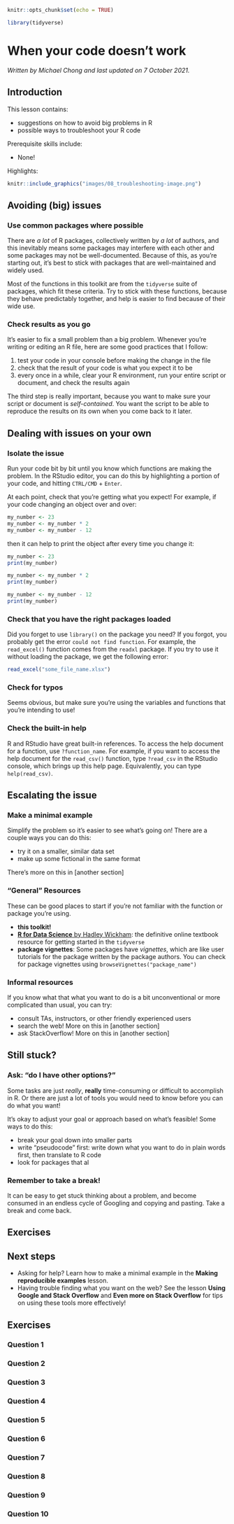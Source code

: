 
```r
knitr::opts_chunk$set(echo = TRUE)

library(tidyverse)
```

# When your code doesn't work

*Written by Michael Chong and last updated on 7 October 2021.*

## Introduction

This lesson contains:

- suggestions on how to avoid big problems in R
- possible ways to troubleshoot your R code

Prerequisite skills include:

- None!

Highlights:

```r
knitr::include_graphics("images/08_troubleshooting-image.png")
```

## Avoiding (big) issues 

### Use common packages where possible

There are *a lot* of R packages, collectively written by *a lot* of authors, and this inevitably means some packages may interfere with each other and some packages may not be well-documented. Because of this, as you're starting out, it's best to stick with packages that are well-maintained and widely used.

Most of the functions in this toolkit are from the `tidyverse` suite of packages, which fit these criteria. Try to stick with these functions, because they behave predictably together, and help is easier to find because of their wide use. 

### Check results as you go

It's easier to fix a small problem than a big problem. Whenever you're writing or editing an R file, here are some good practices that I follow:

1. test your code in your console before making the change in the file
2. check that the result of your code is what you expect it to be
3. every once in a while, clear your R environment, run your entire script or document, and check the results again

The third step is really important, because you want to make sure your script or document is *self-contained*. You want the script to be able to reproduce the results on its own when you come back to it later.

## Dealing with issues on your own

### Isolate the issue

Run your code bit by bit until you know which functions are making the problem. In the RStudio editor, you can do this by highlighting a portion of your code, and hitting `CTRL/CMD` + `Enter`. 

At each point, check that you're getting what you expect! For example, if your code changing an object over and over:

```r
my_number <- 23
my_number <- my_number * 2
my_number <- my_number - 12
```

then it can help to print the object after every time you change it:

```r
my_number <- 23
print(my_number)

my_number <- my_number * 2
print(my_number)

my_number <- my_number - 12
print(my_number)
```

### Check that you have the right packages loaded

Did you forget to use `library()` on the package you need? If you forgot, you probably get the error `could not find function`. For example, the `read_excel()` function comes from the `readxl` package. If you try to use it without loading the package, we get the following error:

```r
read_excel("some_file_name.xlsx")
```

### Check for typos

Seems obvious, but make sure you're using the variables and functions that you're intending to use! 

### Check the built-in help

R and RStudio have great built-in references. To access the help document for a function, use `?function_name`. For example, if you want to access the help document for the `read_csv()` function, type `?read_csv` in the RStudio console, which brings up this help page. Equivalently, you can type `help(read_csv)`. 

## Escalating the issue

### Make a minimal example

Simplify the problem so it's easier to see what's going on! There are a couple ways you can do this:

* try it on a smaller, similar data set
* make up some fictional in the same format 

There's more on this in [another section]

### "General" Resources 

These can be good places to start if you're not familiar with the function or package you're using.

* **this toolkit!**
* [**R for Data Science** by Hadley Wickham](https://r4ds.had.co.nz/): the definitive online textbook resource for getting started in the `tidyverse`
* **package vignettes**: Some packages have *vignettes*, which are like user tutorials for the package written by the package authors. You can check for package vignettes using `browseVignettes("package_name")`

### Informal resources

If you know what that what you want to do is a bit unconventional or more complicated than usual, you can try:

* consult TAs, instructors, or other friendly experienced users
* search the web! More on this in [another section] 
* ask StackOverflow! More on this in [another section]

## Still stuck?

### Ask: "do I have other options?"

Some tasks are just *really*, **really** time-consuming or difficult to accomplish in R. Or there are just a lot of tools you would need to know before you can do what you want!

It's okay to adjust your goal or approach based on what's feasible! Some ways to do this:

* break your goal down into smaller parts
* write "pseudocode" first: write down what you want to do in plain words first, then translate to R code
* look for packages that al

### Remember to take a break!

It can be easy to get stuck thinking about a problem, and become consumed in an endless cycle of Googling and copying and pasting. Take a break and come back.

## Exercises

<!-- ```{r q1, exercise = FALSE, echo = FALSE} -->
<!-- question( -->
<!--   "Scenario: Reading over someone's code, and you don't know what `mutate()` does. How can you bring up the help document for `mutate()`? There are two multiple correct answers.", -->
<!--   answer("Type `mutate?`"), -->
<!--   answer("Type `?mutate`", correct = TRUE), -->
<!--   answer("Type `what_is(mutate)`", correct = TRUE), -->
<!--   answer("Type `help(mutate)`"), -->
<!--   allow_retry = TRUE -->
<!-- ) -->
<!-- ``` -->

<!-- ```{r q2, exercise = FALSE, echo = FALSE} -->
<!-- question( -->
<!--   "When writing code, it's best to:", -->
<!--   answer("write all the code first, and check for errors when finished"), -->
<!--   answer("check for errors frequently (every couple of lines)", correct = TRUE), -->
<!--   correct = "Yes! Checking often makes it easier to find where problems are.", -->
<!--   allow_retry = TRUE -->
<!-- ) -->
<!-- ``` -->

<!-- ```{r q3, exercise = FALSE, echo = FALSE} -->
<!-- question( -->
<!--   "You can bring up the vignettes for a package using the `browseVignettes()` function. What are vignettes?", -->
<!--   answer("User guides for the package written by package authors.", correct = TRUE), -->
<!--   answer("Instructions from the package authors on how to cite the package."), -->
<!--   answer("Technical stuff behind the package that's not worth worrying about."), -->
<!--   answer("Online forums discussing the package."), -->
<!--   correct = "Correct! These are a good place to go for help!", -->
<!--   allow_retry = TRUE -->
<!-- ) -->
<!-- ``` -->

## Next steps

* Asking for help? Learn how to make a minimal example in the **Making reproducible examples** lesson.
* Having trouble finding what you want on the web? See the lesson **Using Google and Stack Overflow** and **Even more on Stack Overflow** for tips on using these tools more effectively!


## Exercises

### Question 1

### Question 2

### Question 3

### Question 4

### Question 5

### Question 6

### Question 7

### Question 8

### Question 9

### Question 10
